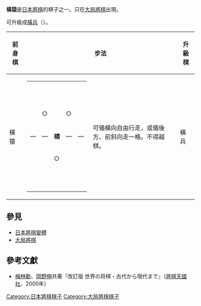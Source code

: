 {{japanese|japanese=横猿|kana=おうえん|romaji=Ōen}}

'''橫猿'''是[[日本將棋|日本將棋]]的棋子之一。只在[[大局將棋|大局將棋]]出現。

可升級成[[橫兵|橫兵]]（{{lang|ja|おうへい}}）。


{| border="1" cellspacing="0" cellpadding="3"
|----- bgcolor="#dddddd"
! 前身棋
! colspan="2" | 步法
! 升級棋
! colspan="2" | 步法
|-----
| 橫猿 ||
{| border="1" cellspacing="0" cellpadding="3"
|-----
| 　 || 　 || 　 || 　 || 　
|-----
| 　 || ○ || 　 || ○ || 　
|-----
| ― || ― || '''榬''' || ― || ―
|-----
| 　 || 　 || ○ || 　 || 　
|-----
| 　 || 　 || 　 || 　 || 　
|}
| 可循橫向自由行走，或循後方、前斜向走一格。不得越棋。 || 橫兵 ||
{| border="1" cellspacing="0" cellpadding="3"
|-----
| 　 || 　 || ○ || 　 || 　
|-----
| 　 || 　 || ○ || 　 || 　
|-----
| ― || ― || '''休''' || ― || ―
|-----
| 　 || 　 || ○ || 　 || 　
|-----
| 　 || 　 || 　 || 　 || 　
|}
| 可循橫向自由行走，或向後走一格，亦或向前走兩格。不得越棋。
|}

==參見==
*[[日本將棋變體|日本將棋變體]]
*[[大局將棋|大局將棋]]

==參考文獻==
* [[梅林勳|梅林勳]]、[[岡野伸|岡野伸]]共著『改訂版 世界の将棋・古代から現代まで』（[[將棋天國社|將棋天國社]]、2000年）

[[Category:日本將棋棋子|Category:日本將棋棋子]]
[[Category:大局將棋棋子|Category:大局將棋棋子]]